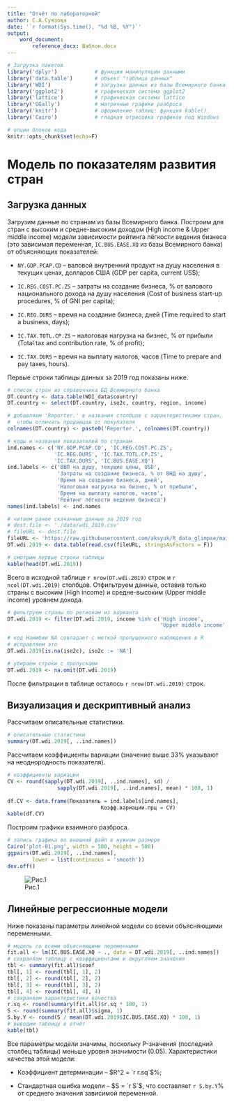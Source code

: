 ```yaml
---
title: "Отчёт по лабораторной"
author: С.А.Суязова
date: '`r format(Sys.time(), "%d %B, %Y")`'
output: 
    word_document:
        reference_docx: Шаблон.docx
---
```


```r
# Загрузка пакетов
library('dplyr')            # функции манипуляции данными  
library('data.table')       # объект "таблица данных"
library('WDI')              # загрузка данных из базы Всемирного банка
library('ggplot2')          # графическая система ggplot2
library('lattice')          # графическая система lattice
library('GGally')           # матричные графики разброса
library('knitr')            # оформление таблиц: функция kable()
library('Cairo')            # гладкая отрисовка графиков под Windows

# опции блоков кода
knitr::opts_chunk$set(echo=F)

```

# Модель по показателям развития стран  

## Загрузка данных   

Загрузим данные по странам из базы Всемирного банка. Построим для стран с высоким и средне-высоким доходом (High income & Upper middle income) модели зависимости рейтинга лёгкости ведения бизнеса (это зависимая переменная, `IC.BUS.EASE.XQ` из базы Всемирного банка) от объясняющих показателей:     

* `NY.GDP.PCAP.CD` – валовой внутренний продукт на душу населения в текущих ценах, долларов США (GDP per capita, current US$);   

* `IC.REG.COST.PC.ZS` – затраты на создание бизнеса, % от валового национального дохода на душу населения (Cost of business start-up procedures, % of GNI per capita);  

* `IC.REG.DURS` – время на создание бизнеса, дней (Time required to start a business, days);   

* `IC.TAX.TOTL.CP.ZS` – налоговая нагрузка на бизнес, % от прибыли (Total tax and contribution rate, % of profit);  

* `IC.TAX.DURS` – время на выплату налогов, часов (Time to prepare and pay taxes, hours).    

Первые строки таблицы данных за 2019 год показаны ниже.  

```r
# список стран из справочника БД Всемирного банка
DT.country <- data.table(WDI_data$country)
DT.country <- select(DT.country, iso2c, country, region, income)

# добавляем 'Reporter.' в названия столбцов с характеристиками стран,
#  чтобы отличать продавцов от покупателя
colnames(DT.country) <- paste0('Reporter.', colnames(DT.country))

# коды и названия показателей по странам
ind.names <- c('NY.GDP.PCAP.CD', 'IC.REG.COST.PC.ZS', 
               'IC.REG.DURS', 'IC.TAX.TOTL.CP.ZS', 
               'IC.TAX.DURS', 'IC.BUS.EASE.XQ')
ind.labels <- c('ВВП на душу, текущие цены, USD',
                'Затраты на создание бизнеса, % от ВНД на душу',
                'Время на создание бизнеса, дней', 
                'Налоговая нагрузка на бизнес, % от прибыли',
                'Время на выплату налогов, часов',
                'Рейтинг лёгкости ведения бизнеса')
names(ind.labels) <- ind.names

# читаем ранее скачанные данные за 2019 год
# dest.file <- './data/wdi_2019.csv'
# fileURL <- dest.file
fileURL <- 'https://raw.githubusercontent.com/aksyuk/R_data_glimpse/main/Labs/data/wdi_2019.csv'
DT.wdi.2019 <- data.table(read.csv(fileURL, stringsAsFactors = F))

# смотрим первые строки таблицы
kable(head(DT.wdi.2019))

```

Всего в исходной таблице `r nrow(DT.wdi.2019)` строк и `r ncol(DT.wdi.2019)` столбцов. Отфильтруем данные, оставив только страны с высоким (High income) и средне-высоким (Upper middle income) уровнем дохода.  

```r
# фильтруем страны по регионам из варианта
DT.wdi.2019 <- filter(DT.wdi.2019, income %in% c('High income',
                                                 'Upper middle income'))

# код Намибии NA совпадает с меткой пропущенного наблюдения в R
# исправляем это
DT.wdi.2019[is.na(iso2c), iso2c := 'NA']

# убираем строки с пропусками
DT.wdi.2019 <- na.omit(DT.wdi.2019)
```

После фильтрации в таблице осталось `r nrow(DT.wdi.2019)` строк.  


## Визуализация и дескриптивный анализ   

Рассчитаем описательные статистики.   

```r
# описательные статистики
summary(DT.wdi.2019[, ..ind.names])
```

Рассчитаем коэффициенты вариации (значение выше 33% указывают на неоднородность показателя).  

```r
# коэффициенты вариации
CV <- round(sapply(DT.wdi.2019[, ..ind.names], sd) / 
                sapply(DT.wdi.2019[, ..ind.names], mean) * 100, 1)
    
df.CV <- data.frame(Показатель = ind.labels[ind.names],
                              Коэфф.вариации.прц = CV)
kable(df.CV)
```

Построим графики взаимного разброса.  

```r
# запись графика во внешний файл в нужном размере
Cairo('plot-01.png', width = 500, height = 500)
ggpairs(DT.wdi.2019[, ..ind.names],
        lower = list(continuous = 'smooth'))
dev.off()
```

![Рис.1](plot-01.png)

## Линейные регрессионные модели  

Ниже показаны параметры линейной модели со всеми объясняющими переменными.  

```r
# модель со всеми объясняющими переменными
fit.all <- lm(IC.BUS.EASE.XQ ~ ., data = DT.wdi.2019[, ..ind.names])
# сохраняем таблицу с коэффициентами и округляем значения
tbl <- summary(fit.all)$coef
tbl[, 1] <- round(tbl[, 1], 2)
tbl[, 2] <- round(tbl[, 2], 2)
tbl[, 3] <- round(tbl[, 3], 2)
tbl[, 4] <- round(tbl[, 4], 4)
# сохраняем характеристики качества
r.sq <- round(summary(fit.all)$r.sq * 100, 1)
S <- round(summary(fit.all)$sigma, 1)
S.by.Y <- round(S / mean(DT.wdi.2019$IC.BUS.EASE.XQ) * 100, 1)
# выводим таблицу в отчёт
kable(tbl)
```

Все параметры модели значимы, поскольку P-значения (последний столбец таблицы) меньше уровня значимости (0.05). Характеристики качества этой модели:   

* Коэффициент детерминации – $R^2 = `r r.sq`$%;  

* Стандартная ошибка модели – $S = `r S`$, что составляет `r S.by.Y`% от среднего значения зависимой переменной.    

